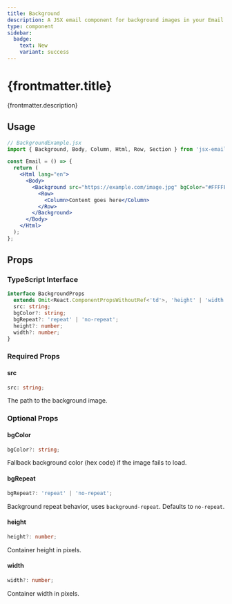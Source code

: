 ```yaml
---
title: Background
description: A JSX email component for background images in your Email template
type: component
sidebar:
  badge:
    text: New
    variant: success
---
```



<h1>{frontmatter.title}</h1>
<p>{frontmatter.description}</p>

<Install type={frontmatter.type} />

## Usage

```jsx "Background"
// BackgroundExample.jsx
import { Background, Body, Column, Html, Row, Section } from 'jsx-email';

const Email = () => {
  return (
    <Html lang="en">
      <Body>
        <Background src="https://example.com/image.jpg" bgColor="#FFFFFF" width={600}>
          <Row>
            <Column>Content goes here</Column>
          </Row>
        </Background>
      </Body>
    </Html>
  );
};
```

## Props

### TypeScript Interface

```ts
interface BackgroundProps
  extends Omit<React.ComponentPropsWithoutRef<'td'>, 'height' | 'width' | 'bgcolor'> {
  src: string;
  bgColor?: string;
  bgRepeat?: 'repeat' | 'no-repeat';
  height?: number;
  width?: number;
}
```

### Required Props

#### src

```ts
src: string;
```

The path to the background image.

### Optional Props

#### bgColor

```ts
bgColor?: string;
```

Fallback background color (hex code) if the image fails to load.

#### bgRepeat

```ts
bgRepeat?: 'repeat' | 'no-repeat';
```

Background repeat behavior, uses `background-repeat`. Defaults to `no-repeat`.

#### height

```ts
height?: number;
```

Container height in pixels.

#### width

```ts
width?: number;
```

Container width in pixels.
